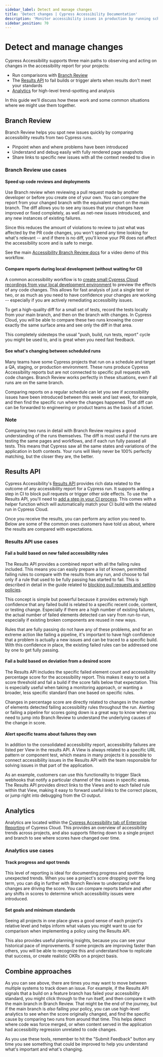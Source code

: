 ```yaml
---
sidebar_label: Detect and manage changes
title: 'Detect changes | Cypress Accessibility Documentation'
description: 'Monitor accessibility issues in production by running scheduled Cypress tests against live environments, capturing dynamic content changes, and generating automated reports for a comprehensive accessibility overview.'
sidebar_position: 70
---
```


<ProductHeading product="accessibility" />

# Detect and manage changes

Cypress Accessibility supports three main paths to observing and acting on changes in the accessibility report for your projects:

- Run comparisons with [Branch Review](/accessibility/core-concepts/comparing-reports)
- The [Results API](/accessibility/results-api) to fail builds or trigger alerts when results don't meet your standards
- [Analytics](/cloud/features/analytics/enterprise-reporting#Cypress-Accessibility) for high-level trend-spotting and analysis

In this guide we'll discuss how these work and some common situations where we might use them together.

## Branch Review

Branch Review helps you spot new issues quickly by comparing accessibility results from two Cypress runs.

- Pinpoint when and where problems have been introduced
- Understand and debug easily with fully rendered page snapshots
- Share links to specific new issues with all the context needed to dive in

### Branch Review use cases

#### Speed up code reviews and deployments

Use Branch review when reviewing a pull request made by another developer or before you create one of your own. You can compare the report from your changed branch with the equivalent report on the main branch. The diff allows you to see any issues that your changes have improved or fixed completely, as well as net-new issues introduced, and any new instances of existing failures.

Since this reduces the amount of violations to review to just what was affected by the PR code changes, you won't spend any time looking for what's relevant -- and if there is no diff, you'll know your PR does not affect the accessibility score and is safe to merge.

See the main [Accessibility Branch Review docs](/accessibility/core-concepts/comparing-reports) for a video demo of this workflow.

#### Compare reports during local development (without waiting for CI)

A common accessibility workflow is to [create small Cypress Cloud recordings from your local development environment](/accessibility/guides/local-development) to preview the effects of any code changes. This allows for fast analysis of just a single test or two, or as much as you need to have confidence your changes are working -- especially if you are actively remediating accessibility issues.

To get a high-quality diff for a small set of tests, record the tests locally from your main branch, and then on the branch with changes. In Cypress Cloud, you will be able to compare these two runs knowing the cover exactly the same surface area and see only the diff in that area.

This completely sidesteps the usual "push, build, run tests, report" cycle you might be used to, and is great when you need fast feedback.

#### See what's changing between scheduled runs

Many teams have some Cypress projects that run on a schedule and target a QA, staging, or production environment. These runs produce Cypress Accessibility reports but are not connected to specific pull requests with code changes. Branch Review works perfectly in these situations, even if all runs are on the same branch.

Comparing reports on a regular schedule can let you see if accessibility issues have been introduced between this week and last week, for example, and then find the specific run where the changes happened. That diff can can be forwarded to engineering or product teams as the basis of a ticket.

### Note

Comparing two runs in detail with Branch Review requires a good understanding of the runs themselves. The diff is most useful if the runs are testing the same pages and workflows, and if each run fully passed all tests. This means that Cypress saw all the same states and variations of the application in both contexts. Your runs will likely never be 100% perfectly matching, but the closer they are, the better.

## Results API

Cypress Accessibility's [Results API](/accessibility/results-api) provides rich data related to the outcome of any accessibility report for a Cypress run. It supports adding a step in CI to block pull requests or trigger other side effects. To use the Results API, you'll need to [add a step in your CI process](/accessibility/results-api#Installation). This comes with a helper function which will automatically match your CI build with the related run in Cypress Cloud.

Once you receive the results, you can perform any action you need to. Below are some of the common ones customers have told us about, where the results are compared with expectations.

### Results API use cases

#### Fail a build based on new failed accessibility rules

The Results API provides a combined report with all the failing rules included. This means you can easily prepare a list of known, permitted failing rules to compare with the results from any run, and choose to fail only if a rule that used to be fully passing has started to fail. This is described in detail in the guide related to [blocking pull requests and setting policies](/accessibility/guides/block-pull-requests).

This concept is simple but powerful because it provides extremely high confidence that any failed build is related to a specific recent code, content, or testing change. Especially if there are a high number of existing failures, the actual number of failed elements detected can vary from run-to-run, especially if existing broken components are reused in new ways.

Rules that are fully passing do not have any of these problems, and for an extreme action like failing a pipeline, it's important to have high confidence that a problem is actually a new issues and can be traced to a specific build. With this confidence in place, the existing failed rules can be addressed one by one to get fully passing.

#### Fail a build based on deviation from a desired score

The Results API includes the specific failed element count and accessibility percentage score for the accessibility report. This makes it easy to set a score threshold and fail a build if the score falls below that expectation. This is especially useful when taking a monitoring approach, or wanting a broader, less specific standard than one based on specific rules.

Changes in percentage score are directly related to changes in the number of elements detected failing accessibility rules throughout the run. Alerting or failing a pipeline for scores going down is a great way to know when you need to jump into Branch Review to understand the underlying causes of the change in score.

#### Alert specific teams about failures they own

In addition to the consolidated accessibility report, accessibility failures are listed per View in the results API. A View is always related to a specific URL pattern or component test, which means in many projects it is possible to connect accessibility issues in the Results API with the team responsible for solving issues in that part of the application.

As an example, customers can use this functionality to trigger Slack webhooks that notify a particular channel of the issues in specific areas. The Results API provides direct links to the Views and to each failed rule within that View, making it easy to forward useful links to the correct places, or jump right into debugging from the CI output.

## Analytics

Analytics are located within the [Cypress Accessibility tab of Enterprise Reporting](/cloud/features/analytics/enterprise-reporting#Cypress-Accessibility) of Cypress Cloud. This provides an overview of accessibility trends across projects, and also supports filtering down to a single project and branch to see where scores have changed over time.

### Analytics use cases

#### Track progress and spot trends

This level of reporting is ideal for documenting progress and spotting unexpected trends. When you see a project's score dropping over the long term, you can dig in further with Branch Review to understand what changes are driving the score. You can compare reports before and after any shifts in scores to determine which accessibility issues were introduced.

#### Set goals and minimum standards

Seeing all projects in one place gives a good sense of each project's relative level and helps inform what values you might want to use for comparison when implementing a policy using the Results API.

This also provides useful planning insights, because you can see your historical pace of improvements. If some projects are improving faster than others, you will be able to recognize this and understand how to replicate that success, or create realistic OKRs on a project basis.

## Combine approaches

As you can see above, there are times you may want to move between multiple systems to track down an issue. For example, if the Results API signals that a build on a feature branch has failed your accessibility standard, you might click through to the run itself, and then compare it with the main branch in Branch Review. That might be the end of the journey, but if the main branch is _also_ failing your policy, you can use high-level analytics to see when the score originally changed, and find the specific cause by comparing two runs from around that time. This helps detect where code was force merged, or when content served in the application had accessibility regression unrelated to code changes.

As you use these tools, remember to hit the "Submit Feedback" button any time you see something that could be improved to help you understand what's important and what's changing.